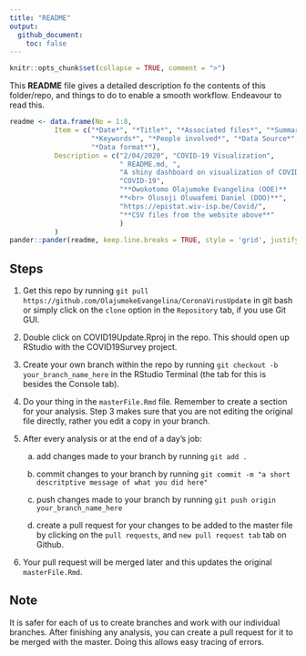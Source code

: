 ```yaml
---
title: "README"
output: 
  github_document:
    toc: false
---
```


```r
knitr::opts_chunk$set(collapse = TRUE, comment = ">")
```

This **README** file gives a detailed description fo the contents of this folder/repo, and things to do to enable a smooth workflow. Endeavour to read this.

```r

readme <- data.frame(No = 1:8, 
           Item = c("*Date*", "*Title*", "*Associated files*", "*Summary*",
                    "*Keywords*", "*People involved*", "*Data Source*", 
                    "*Data format*"), 
           Description = c("2/04/2020", "COVID-19 Visualization", 
                           " README.md, ", 
                           "A shiny dashboard on visualization of COVID-19", 
                           "COVID-19",
                           "**Owokotomo Olajumoke Evangelina (OOE)**
                           **<br> Olusoji Oluwafemi Daniel (DOO)**", 
                           "https://epistat.wiv-isp.be/Covid/", 
                           "**CSV files from the website above**"
                           )
           )
pander::pander(readme, keep.line.breaks = TRUE, style = 'grid', justify = 'left')
```

## Steps

1. Get this repo by running `git pull https://github.com/OlajumokeEvangelina/CoronaVirusUpdate` in git bash or simply click on the `clone` option in the `Repository` tab, if you use Git GUI.

2. Double click on COVID19Update.Rproj in the repo. This should open up RStudio with the COVID19Survey project.

3. Create your own branch within the repo by running `git checkout -b your_branch_name_here` in the RStudio Terminal (the tab for this is besides the Console tab).

4. Do your thing in the `masterFile.Rmd` file. Remember to create a section for your analysis. Step 3 makes sure that you are not editing the original file directly, rather you edit a copy in your branch.

4. After every analysis or at the end of a day's job:

    a. add changes made to your branch by running `git add .` 

    b. commit changes to your branch by running `git commit -m "a short descritptive message of what you did here"`
  
    c. push changes made to your branch by running `git push origin your_branch_name_here`
  
    d. create a pull request for your changes to be added to the master file by clicking on the `pull requests`, and `new pull request tab` tab on Github.

5. Your pull request will be merged later and this updates the original `masterFile.Rmd`.  

## Note

It is safer for each of us to create branches and work with our individual branches. After finishing any analysis, you can create a pull request for it to be merged with the master. Doing this allows easy tracing of errors.




